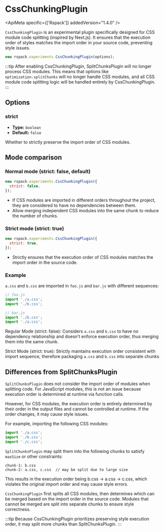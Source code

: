
# CssChunkingPlugin

<ApiMeta specific={['Rspack']} addedVersion="1.4.0" />

`CssChunkingPlugin` is an experimental plugin specifically designed for CSS module code splitting (inspired by Next.js).
It ensures that the execution order of styles matches the import order in your source code, preventing style issues.

```js
new rspack.experiments.CssChunkingPlugin(options);
```

:::tip
After enabling CssChunkingPlugin, SplitChunksPlugin will no longer process CSS modules.
This means that options like `optimization.splitChunks` will no longer handle CSS modules, and all CSS module code splitting logic will be handled entirely by CssChunkingPlugin.
:::

## Options

### strict

- **Type:** `boolean`
- **Default:** `false`

Whether to strictly preserve the import order of CSS modules.

## Mode comparison

### Normal mode (strict: false, default)

```js
new rspack.experiments.CssChunkingPlugin({
  strict: false,
});
```

- If CSS modules are imported in different orders throughout the project, they are considered to have no dependencies between them.
- Allow merging independent CSS modules into the same chunk to reduce the number of chunks.

### Strict mode (strict: true)

```js
new rspack.experiments.CssChunkingPlugin({
  strict: true,
});
```

- Strictly ensures that the execution order of CSS modules matches the import order in the source code.

### Example

`a.css` and `b.css` are imported in `foo.js` and `bar.js` with different sequences:

```js
// foo.js
import './a.css';
import './b.css';

// bar.js
import './b.css';
import './a.css';
```

Regular Mode (strict: false): Considers `a.css` and `b.css` to have no dependency relationship and doesn't enforce execution order, thus merging them into the same chunk.

Strict Mode (strict: true): Strictly maintains execution order consistent with import sequence, therefore packaging `a.css` and `b.css` into separate chunks

## Differences from SplitChunksPlugin

`SplitChunksPlugin` does not consider the import order of modules when splitting code.
For JavaScript modules, this is not an issue because execution order is determined at runtime via function calls.

However, for CSS modules, the execution order is entirely determined by their order in the output files and cannot be controlled at runtime. If the order changes, it may cause style issues.

For example, importing the following CSS modules:

```js
import './a.css';
import './b.css';
import './c.css';
```

`SplitChunksPlugin` may split them into the following chunks to satisfy `maxSize` or other constraints:

```
chunk-1: b.css
chunk-2: a.css, c.css  // may be split due to large size
```

This results in the execution order being b.css → a.css → c.css, which violates the original import order and may cause style errors.

`CssChunkingPlugin` first splits all CSS modules, then determines which can be merged based on the import order in the source code. Modules that cannot be merged are split into separate chunks to ensure style correctness.

:::tip
Because CssChunkingPlugin prioritizes preserving style execution order, it may split more chunks than SplitChunksPlugin.
:::
